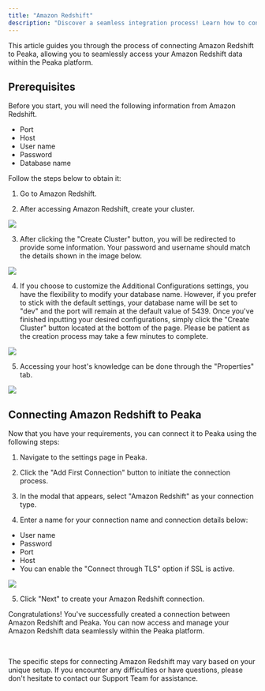 ```yaml
---
title: "Amazon Redshift"
description: "Discover a seamless integration process! Learn how to connect Amazon Redshift to Peaka effortlessly for streamlined transactions."
---
```


This article guides you through the process of connecting Amazon Redshift to Peaka, allowing you to seamlessly access your Amazon Redshift data within the Peaka platform.

## Prerequisites

Before you start, you will need the following information from Amazon Redshift.

- Port
- Host
- User name
- Password
- Database name

Follow the steps below to obtain it:

1. Go to Amazon Redshift.

2. After accessing Amazon Redshift, create your cluster.

<img src="https://cdn.peaka.com/integrations/amazon-redshift-1.png" />

3. After clicking the "Create Cluster" button, you will be redirected to provide some information. Your password and username should match the details shown in the image below.

<img src="https://cdn.peaka.com/integrations/amazon-redshift-2.png" />

4. If you choose to customize the Additional Configurations settings, you have the flexibility to modify your database name. However, if you prefer to stick with the default settings, your database name will be set to "dev" and the port will remain at the default value of 5439. Once you've finished inputting your desired configurations, simply click the "Create Cluster" button located at the bottom of the page. Please be patient as the creation process may take a few minutes to complete.

<img src="https://cdn.peaka.com/integrations/amazon-redshift-3.png" />

5. Accessing your host's knowledge can be done through the "Properties" tab.

<img src="https://cdn.peaka.com/integrations/amazon-redshift-4.png" />

## Connecting Amazon Redshift to Peaka

Now that you have your requirements, you can connect it to Peaka using the following steps:

1. Navigate to the settings page in Peaka.

2. Click the "Add First Connection" button to initiate the connection process.

3. In the modal that appears, select "Amazon Redshift" as your connection type.

4. Enter a name for your connection name and connection details below:

- User name
- Password
- Port
- Host
- You can enable the "Connect through TLS" option if SSL is active.

<img src="https://cdn.peaka.com/integrations/amazon-redshift-5.png" />

5. Click "Next" to create your Amazon Redshift connection.

Congratulations! You've successfully created a connection between Amazon Redshift and Peaka. You can now access and manage your Amazon Redshift data seamlessly within the Peaka platform.

<br/>

<Note>The specific steps for connecting Amazon Redshift may vary based on your unique setup. If you encounter any difficulties or have questions, please don't hesitate to contact our Support Team for assistance.</Note>
